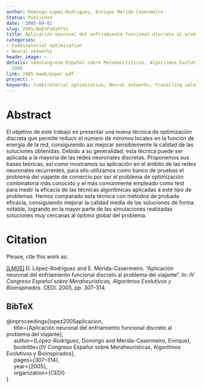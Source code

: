 ```yaml
---
author: Domingo López-Rodríguez, Enrique Mérida Casermeiro
Status: Published
date: '2005-04-01'
slug: 2005/NeEnFuDiPrVi
title: Aplicación neuronal del enfriamiento funcional discreto al problema del viajante
categories:
- Combinatorial optimization
- Neural networks
header_image: ~
details: <em>Congreso Español sobre Metaheurísticas, Algoritmos Evolutivos y Bioinspirados</em>
  2005
link: 2005-maeb/paper.pdf
project: ~
keywords: Combinatorial optimization, Neural networks, Travelling salesman problem
---
```



# Abstract


El objetivo de este trabajo es presentar una nueva técnica de optimización discreta que permite reducir el número de mínimos locales en la función de energía de la red, consiguiendo así mejorar sensiblemente la calidad de las soluciones obtenidas. Debido a su generalidad, esta técnica puede ser aplicada a la mayoría de las redes neuronales discretas. Proponemos sus bases teóricas, así como mostramos su aplicación en el ámbito de las redes neuronales recurrentes, para ello utilizamos como banco de pruebas el problema del viajante de comercio por ser el problema de optimización combinatoria más conocido y el más comúnmente empleado como test para medir la eficacia de las técnicas algorítmicas aplicadas a este tipo de problemas. Hemos comparado esta técnica con métodos de probada eficacia, consiguiendo mejorar la calidad media de las soluciones de forma notable, logrando en la mayor parte de las simulaciones realizadas soluciones muy cercanas al óptimo global del problema.












# Citation
Please, cite this work as:


<a name=bib-lopez2005aplicacion></a>[[LM05]](#cite-lopez2005aplicacion) D. López-Rodríguez and E. Mérida-Casermeiro. “Aplicación neuronal del enfriamiento funcional discreto al problema del viajante”. In: _IV Congreso Español sobre Meraheurísticas, Algoritmos Evolutivos y Bioinspirados_. CEDI. 2005, pp. 307-314.

::: {.callout-note appearance="minimal" collapse=true}

## BibTeX

@inproceedings{lopez2005aplicacion,<br>&nbsp;&nbsp;&nbsp;&nbsp;  title={Aplicación neuronal del enfriamiento funcional discreto al problema del viajante},<br>&nbsp;&nbsp;&nbsp;&nbsp;  author={López-Rodríguez, Domingo and Mérida-Casermeiro, Enrique},<br>&nbsp;&nbsp;&nbsp;&nbsp;  booktitle={IV Congreso Español sobre Meraheurísticas, Algoritmos Evolutivos y Bioinspirados},<br>&nbsp;&nbsp;&nbsp;&nbsp;  pages={307--314},<br>&nbsp;&nbsp;&nbsp;&nbsp;  year={2005},<br>&nbsp;&nbsp;&nbsp;&nbsp;  organization={CEDI}<br>}

:::









